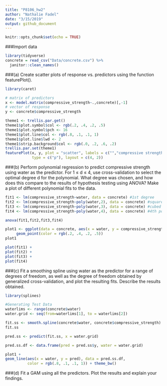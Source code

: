 ```yaml
---
title: "P8106_hw2"
author: "Nathalie Fadel"
date: "3/15/2019"
output: github_document
---
```


```r
knitr::opts_chunk$set(echo = TRUE)
```

###Import data
```r
library(tidyverse)
concrete = read_csv("Data/concrete.csv") %>%
  janitor::clean_names()

```

###(a) Create scatter plots of response vs. predictors using the function featurePlot().
```r
library(caret)

# matrix of predictors 
x <- model.matrix(compressive_strength~.,concrete)[,-1]
# vector of response
y <- concrete$compressive_strength

theme1 <- trellis.par.get()
theme1$plot.symbol$col <- rgb(.2, .4, .2, .5)
theme1$plot.symbol$pch <- 16
theme1$plot.line$col <- rgb(.8, .1, .1, 1)
theme1$plot.line$lwd <- 2
theme1$strip.background$col <- rgb(.0, .2, .6, .2)
trellis.par.set(theme1)
featurePlot(x, y, plot = "scatter", labels = c("","compressive strength"),
            type = c("p"), layout = c(4, 2))
```

###(b) Perform polynomial regression to predict compressive strength using water as the
predictor. For 1 ≤ d ≤ 4, use cross-validation to select the optimal degree d for
the polynomial. What degree was chosen, and how does this compare to the results
of hypothesis testing using ANOVA? Make a plot of different polynomial fits to the
data.
```r
fit1 <- lm(compressive_strength~water, data = concrete) #1st degree
fit2 <- lm(compressive_strength~poly(water,2), data = concrete) #squared
fit3 <- lm(compressive_strength~poly(water,3), data = concrete) #cubed
fit4 <- lm(compressive_strength~poly(water,4), data = concrete) #4th power

anova(fit1,fit2,fit3,fit4) 

plot1 <- ggplot(data = concrete, aes(x = water, y = compressive_strength)) +
     geom_point(color = rgb(.2, .4, .2, .5))
plot1

plot(fit1) + 
plot(fit2) + 
plot(fit3) +
plot(fit4) 

```

###(c) Fit a smoothing spline using water as the predictor for a range of degrees of
freedom, as well as the degree of freedom obtained by generalized cross-validation,
and plot the resulting fits. Describe the results obtained.
```r
library(splines)

#Generating Test Data
waterlims <- range(concrete$water)
water.grid <- seq(from=waterlims[1], to = waterlims[2])

fit.ss <- smooth.spline(concrete$water, concrete$compressive_strength)
fit.ss

pred.ss <- predict(fit.ss, x = water.grid)

pred.ss.df <- data.frame(pred = pred.ss$y, water = water.grid)

plot1 +
geom_line(aes(x = water, y = pred), data = pred.ss.df,
          color = rgb(.8, .1, .1, 1)) + theme_bw()

```

###(d) Fit a GAM using all the predictors. Plot the results and explain your findings.
```r

```
